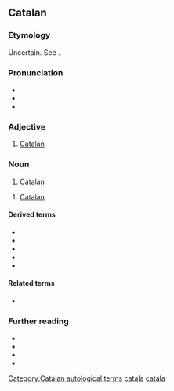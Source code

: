 {{also|catalá|catalã|Catala}}
==Catalan==
{{wikipedia|lang=ca}}

===Etymology===
Uncertain. See {{m|ca|Catalunya}}.

===Pronunciation===
* {{ca-IPA}}
* {{audio|ca|LL-Q7026 (cat)-Unjoanqualsevol-català.wav|Audio}}
* {{rhymes|ca|a|s=3}}

===Adjective===
{{ca-adj}}

# [[Catalan]] {{gloss|pertaining to Catalonia, the Catalan people, or the Catalan language}}

===Noun===
{{ca-noun|m|f=catalana}}

# [[Catalan]] {{gloss|a person from Catalonia or an ethnic Catalan}}

{{ca-noun|m|-}}

# [[Catalan]] {{gloss|the language spoken by the Catalans}}
#: {{hypo|ca|balear|valencià}}
#: {{ux|ca|No parlo '''català'''.|I don't speak '''Catalan'''.}}

====Derived terms====
* {{l|ca|catalanada}}
* {{l|ca|catalanisme}}
* {{l|ca|catalanitzar}}
* {{l|ca|nord-català}}
* {{l|ca|Països Catalans}}

====Related terms====
* {{l|ca|Catalunya|gloss=Catalonia}}

===Further reading===
* {{R:IEC2}}
* {{R:GDLC}}
* {{R:DNV}}
* {{R:DCVB}}

[[Category:Catalan autological terms]]
[[Category:ca:Demonyms|catala]]
[[Category:ca:Languages|catala]]
